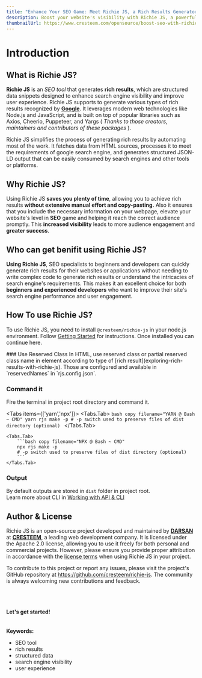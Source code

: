 ```yaml
---
title: "Enhance Your SEO Game: Meet Richie JS, a Rich Results Generator"
description: Boost your website's visibility with Richie JS, a powerful SEO tool that generates rich results for enhanced search engine rankings and improved user experience. Learn how to simplify your SEO process and increase your online presence with our innovative solution.
thumbnailUrl: https://www.cresteem.com/opensource/boost-seo-with-richie-js/thumbnail.webp
---
```



# Introduction

## What is Richie JS?

**Richie JS** is an _SEO tool_ that generates **rich results**, which are structured data snippets designed to enhance search engine visibility and improve user experience. Richie JS supports to generate various types of rich results recognized by [**Google**](https://developers.google.com/search/docs/appearance/structured-data/search-gallery). It leverages modern web technologies like Node.js and JavaScript, and is built on top of popular libraries such as Axios, Cheerio, Puppeteer, and Yargs ( _Thanks to those creators, maintainers and contributors of these packages_ ).

Richie JS simplifies the process of generating rich results by automating most of the work. It fetches data from HTML sources, processes it to meet the requirements of google search engine, and generates structured JSON-LD output that can be easily consumed by search engines and other tools or platforms.

## Why Richie JS?

Using Richie JS **saves you plenty of time**, allowing you to achieve rich results **without extensive manual effort and copy-pasting.** Also it ensures that you include the necessary information on your webpage, elevate your website's level in **SEO** game and helping it reach the correct audience promptly. This **increased visibility** leads to more audience engagement and **greater success**.

## Who can get benifit using Richie JS?

**Using Richie JS**, SEO specialists to beginners and developers can quickly generate rich results for their websites or applications without needing to write complex code to generate rich results or understand the intricacies of search engine's requirements. This makes it an excellent choice for both **beginners and experienced developers** who want to improve their site's search engine performance and user engagement.

## How To use Richie JS?

To use Richie JS, you need to install `@cresteem/richie-js` in your node.js environment. Follow [Getting Started](getting-started-with-richie-js) for instructions. Once installed you can continue here.

<Steps>
### Use Reserved Class
In HTML, use reserved class or partial reserved class name in element according to type of [rich result](exploring-rich-results-with-richie-js).
Those are configured and available in `reservedNames` in `rjs.config.json`.
 
### Command it
Fire the terminal in project root directory and command it.

<Tabs items={['yarn','npx']}>
    <Tabs.Tab>
        ```bash copy filename="YARN @ Bash ~ CMD"
        yarn rjs make -p
        # -p switch used to preserve files of dist directory (optional)
        ```
    </Tabs.Tab>

    <Tabs.Tab>
        ```bash copy filename="NPX @ Bash ~ CMD"
        npx rjs make -p
        # -p switch used to preserve files of dist directory (optional)
        ```
    </Tabs.Tab>

</Tabs>

### Output

By default outputs are stored in `dist` folder in project root.<br/>
Learn more about CLI in [Working with API & CLI](working-with-richie-js-api-and-cli)

</Steps>

## Author & License

Richie JS is an open-source project developed and maintained by <a href="https://in.linkedin.com/in/iamspdarsan"><b>DARSAN</b></a> at [**CRESTEEM**](https://cresteem.com/), a leading web development company. It is licensed under the Apache 2.0 license, allowing you to use it freely for both personal and commercial projects. However, please ensure you provide proper attribution in accordance with the [license terms](https://github.com/cresteem/Richie-JS/blob/main/LICENSE) when using Richie JS in your project.

To contribute to this project or report any issues, please visit the project's GitHub repository at
https://github.com/cresteem/richie-js. The community is always welcoming new contributions and feedback.

<br />
<br />
<br />
<b>Let's get started!</b>

<br />
<br />
<br />
<strong>Keywords:</strong>
<ul className={style.keywords}>
  <li>SEO tool</li>
  <li>rich results</li>
  <li>structured data</li>
  <li>search engine visibility</li>
  <li>user experience</li>
</ul>

